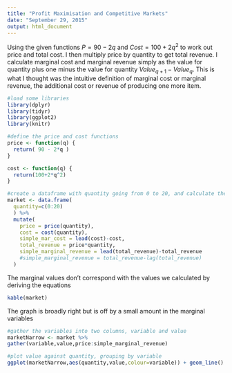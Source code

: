 ```yaml
---
title: "Profit Maximisation and Competitive Markets"
date: "September 29, 2015"
output: html_document
---
```


Using the given functions $P=90-2q$ and $Cost=100+2q^2$ to work out price and total cost. I then multiply price by quantity to get total revenue. I calculate marginal cost and marginal revenue simply as the value for quantity plus one minus the value for quantity $Value_{q+1}-Value_q$. This is what I thought was the intuitive definition of marginal cost or marginal revenue, the additional cost or revenue of producing one more item.

```r
#load some libraries
library(dplyr)
library(tidyr)
library(ggplot2)
library(knitr)

#define the price and cost functions
price <- function(q) {
  return( 90 - 2*q )
}

cost <- function(q) {
  return(100+2*q^2)
}

#create a dataframe with quantity going from 0 to 20, and calculate the other variables for each q
market <- data.frame(
  quantity=c(0:20)
  ) %>%
  mutate(
    price = price(quantity),
    cost = cost(quantity),
    simple_mar_cost = lead(cost)-cost,
    total_revenue = price*quantity,
    simple_marginal_revenue = lead(total_revenue)-total_revenue
    #simple_marginal_revenue = total_revenue-lag(total_revenue)
  )

```

The marginal values don't correspond with the values we calculated by deriving the equations

```r

kable(market)

```


The graph is broadly right but is off by a small amount in the marginal variables

```r
#gather the variables into two columns, variable and value
marketNarrow <- market %>%
gather(variable,value,price:simple_marginal_revenue)

#plot value against quantity, grouping by variable
ggplot(marketNarrow,aes(quantity,value,colour=variable)) + geom_line() + ylim(c(0,200))

```
